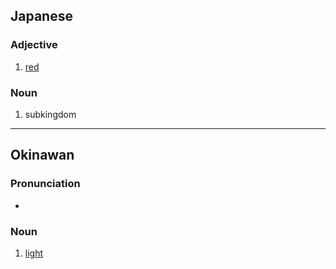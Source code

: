 ==Japanese==

===Adjective===
{{ja-adj|infl=い}}

# {{ja-def|赤い}} [[red]]

===Noun===
{{ja-noun}}

# {{ja-def|亜界}} subkingdom

----

==Okinawan==

===Pronunciation===
* {{IPA|/ʔakai/|lang=ryu}}

===Noun===
{{head|ryu|noun|romaji|akai}}

# {{ryu-def|明かい}} [[light]]